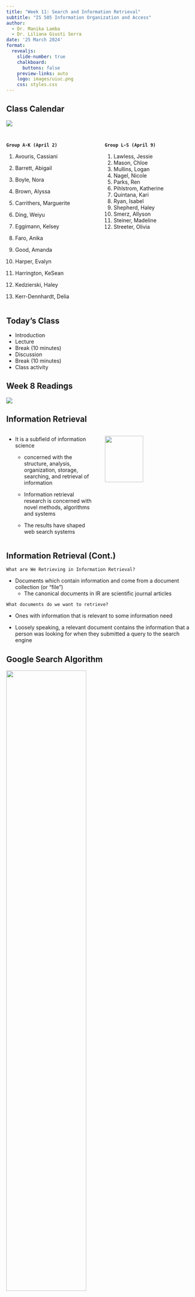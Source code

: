 ```yaml
---
title: "Week 11: Search and Information Retrieval"
subtitle: "IS 505 Information Organization and Access"
author: 
  - Dr. Manika Lamba
  - Dr. Liliana Giusti Serra
date: '25 March 2024'
format:
  revealjs: 
    slide-number: true
    chalkboard: 
      buttons: false
    preview-links: auto
    logo: images/uiuc.png
    css: styles.css
---
```


## Class Calendar

![](images/calendar.png){fig-align="center"}

##  {.smaller}

::: columns
::: {.column width="50%"}
**`Group A-K (April 2)`**

1.  Avouris, Cassiani

2.  Barrett, Abigail

3.  Boyle, Nora

4.  Brown, Alyssa

5.  Carrithers, Marguerite

6.  Ding, Weiyu

7.  Eggimann, Kelsey

8.  Faro, Anika

9.  Good, Amanda

10. Harper, Evalyn

11. Harrington, KeSean

12. Kedzierski, Haley

13. Kerr-Dennhardt, Delia
:::

::: {.column width="50%"}
**`Group L-S (April 9)`**

1.  Lawless, Jessie
2.  Mason, Chloe
3.  Mullins, Logan
4.  Nagel, Nicole
5.  Parks, Ren
6.  Pihlstrom, Katherine
7.  Quintana, Kari
8.  Ryan, Isabel
9.  Shepherd, Haley
10. Smerz, Allyson
11. Steiner, Madeline
12. Streeter, Olivia
:::
:::

## Today's Class

-   Introduction
-   Lecture
-   Break (10 minutes)
-   Discussion
-   Break (10 minutes)
-   Class activity

## Week 8 Readings {.smaller}

![](images/readings.png){fig-align="center"}

## Information Retrieval {.smaller}

::: columns
::: {.column width="50%"}
-   It is a subfield of information science

    -   concerned with the structure, analysis, organization, storage, searching, and retrieval of information

    -   Information retrieval research is concerned with novel methods, algorithms and systems

    -   The results have shaped web search systems
:::

::: {.column width="50%"}
![](images/timeline.png){fig-align="center" width="65%"}
:::
:::

## Information Retrieval (Cont.) {.smaller}

`What are We Retrieving in Information Retrieval?`

-   Documents which contain information and come from a document collection (or “file”)
    -   The canonical documents in IR are scientific journal articles

`What documents do we want to retrieve?`

-   Ones with information that is relevant to some information need

-   Loosely speaking, a relevant document contains the information that a person was looking for when they submitted a query to the search engine

## Google Search Algorithm

![](images/page.png){fig-align="center" width="65%"}

## Berrypicking Model

<iframe width="1000" height="615" src="https://www.youtube.com/embed/Ep5FRCzpY34?si=XYciZ1GDlUncafyr" title="YouTube video player" frameborder="0" allow="accelerometer; autoplay; clipboard-write; encrypted-media; gyroscope; picture-in-picture; web-share" referrerpolicy="strict-origin-when-cross-origin" allowfullscreen>

</iframe>

## Search: Finding the word

-   The simplest form of document retrieval is for a computer to do this sort of linear scan through documents
    -   start at the beginning
    -   read through all the text
    -   if you find a match for the string such as "Brutus", include the document in the result set

## Search: Build an Index {.smaller}

-   For each document
    -   record whether it contains each word out of all the words Shakespeare used
-   Result is a term-document incidence matrix

![](images/matrix.png){fig-align="center" width="50%"}

-   Now we have two kinds of vectors: - one for each term, showing which docs it appears in - one for each doc, showing which terms appear in it


## Search: Building a Better Retrieval Model {.smaller}

-   A Boolean model only records term presence or abscence,
-   but often we would like to accumulate evidence, giving more weight to documents that have a term several times as opposed to ones that contain it only once
-   To be able to do this we need *term frequency* information

`Term Frequency (TF)`

## Discussion {.smaller}

`Nora`

## In-Class Activity {.smaller}

## Upcoming Deadlines {.smaller}

`Weekly Discussion Post`

-   Week 12: Open Access \[**March 31, 2024 (Sunday) by 11:59 PM**\]

`Start Prepping for:`

-   [*Group A-K Final Project Presentation* **(April 2)**]{style="color: blue;"}
-   *Group L-S Final Project Presentation* **(April 9)**
-   *Professional engagement post* **(April 9)**
-   *Technical learning post* **(April 23)**
-   *Final Paper* **(April 30)**

## Next Week (April 2): Presentations + Open Access {.smaller}

![](images/week-12.png){fig-align="center"}

## Office Hours

Open Office Hours: **`Mondays 1-2 PM`**; **`Wednesdays 2-3 PM`**

::: columns
::: {.column width="50%"}
**Dr. Manika Lamba**

Email: ***manika\@illinois.edu***
:::

::: {.column width="50%"}
**Dr. Liliana Giusti Serra**

Email: ***lilianag\@illinois.edu***
:::
:::
